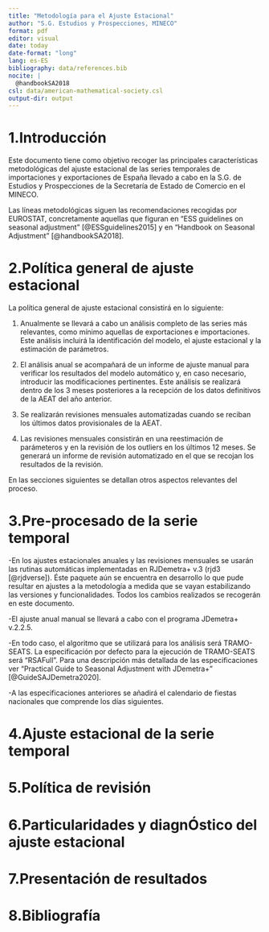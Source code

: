 ```yaml
---
title: "Metodología para el Ajuste Estacional"
author: "S.G. Estudios y Prospecciones, MINECO"
format: pdf
editor: visual
date: today
date-format: "long"
lang: es-ES
bibliography: data/references.bib
nocite: |
  @handbookSA2018
csl: data/american-mathematical-society.csl
output-dir: output
---
```


# 1.Introducción

Este documento tiene como objetivo recoger las principales características metodológicas del ajuste estacional de las series temporales de importaciones y exportaciones de España llevado a cabo en la S.G. de Estudios y Prospecciones de la Secretaría de Estado de Comercio en el MINECO.

Las líneas metodológicas siguen las recomendaciones recogidas por EUROSTAT, concretamente aquellas que figuran en "ESS guidelines on seasonal adjustment" [@ESSguidelines2015] y en "Handbook on Seasonal Adjustment" [@handbookSA2018].

# 2.Política general de ajuste estacional
La política general de ajuste estacional consistirá en lo siguiente:

1. Anualmente se llevará a cabo un análisis completo de las series más relevantes, como mínimo aquellas de exportaciones e importaciones. Este análisis incluirá la identificación del modelo, el ajuste estacional y la estimación de parámetros.

2. El análisis anual se acompañará de un informe de ajuste manual para verificar los resultados del modelo automático y, en caso necesario, introducir las modificaciones pertinentes. Este análisis se realizará dentro de los 3 meses posteriores a la recepción de los datos definitivos de la AEAT del año anterior.

3. Se realizarán revisiones mensuales automatizadas cuando se reciban los últimos datos provisionales de la AEAT. 

4. Las revisiones mensuales consistirán en una reestimación de parámeteros y en la revisión de los outliers en los últimos 12 meses. Se generará un informe de revisión automatizado en el que se recojan los resultados de la revisión.

En las secciones siguientes se detallan otros aspectos relevantes del proceso.

# 3.Pre-procesado de la serie temporal

-En los ajustes estacionales anuales y las revisiones mensuales se usarán las rutinas automáticas implementadas en RJDemetra+ v.3 (rjd3 [@rjdverse]). Éste paquete aún se encuentra en desarrollo lo que pude resultar en ajustes a la metodología a medida que se vayan estabilizando las versiones y funcionalidades. Todos los cambios realizados se recogerán en este documento.

-El ajuste anual manual se llevará a cabo con el programa JDemetra+ v.2.2.5.

-En todo caso, el algoritmo que se utilizará para los análisis será TRAMO-SEATS. La especificación por defecto para la ejecución de TRAMO-SEATS será "RSAFull". Para una descripción más detallada de las especificaciones ver "Practical Guide to Seasonal Adjustment with JDemetra+" [@GuideSAJDemetra2020].

-A las especificaciones anteriores se añadirá el calendario de fiestas nacionales que comprende los días siguientes.

# 4.Ajuste estacional de la serie temporal

# 5.Política de revisión

# 6.Particularidades y diagnÓstico del ajuste estacional

# 7.Presentación de resultados

# 8.Bibliografía

